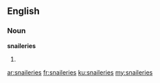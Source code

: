 ==English==

===Noun===
'''snaileries'''

# {{plural of|snailery}}

[[ar:snaileries]]
[[fr:snaileries]]
[[ku:snaileries]]
[[my:snaileries]]